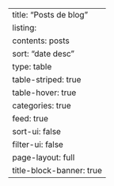 ---
title: "Posts de blog"
listing:
  contents: posts
  sort: "date desc"
  type: table
  table-striped: true
  table-hover: true
  categories: true
  feed: true
  sort-ui: false
  filter-ui: false
page-layout: full
title-block-banner: true
---